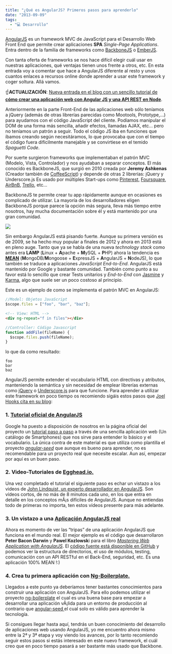 ```yaml
---
title: "¿Qué es AngularJS? Primeros pasos para aprenderlo"
date: "2013-09-09"
tags:
  - "💻 Desarrollo"
---
```


[AngularJS](http://angularjs.org) es un framework MVC de JavaScript para el Desarrollo Web Front End que permite crear aplicaciones <b>SPA</b> <i>Single-Page Applications</i>. Entra dentro de la familia de frameworks como <a href="http://backbonejs.org">BackboneJS</a> o <a href="http://backbonejs.org">EmberJS</a>.

Con tanta oferta de frameworks se nos hace difícil elegir cuál usar en nuestras aplicaciones, qué ventajas tienen unos frente a otros, etc. En esta entrada voy a comentar que hace a AngularJS diferente al resto y unos cuantos enlaces a recursos online donde aprender a usar este framework y coger soltura. Allá vamos.

☝️**ACTUALIZACIÓN**: [Nueva entrada en el blog con un sencillo tutorial de **cómo crear una aplicación web con Angular JS y una API REST en Node**](/tutorial-ejemplo-de-aplicacion-web-con-angular-js-y-api-rest-con-node/).

Anteriormente en la parte Front-End de las aplicaciones web sólo teníamos a jQuery (además de otras librerías parecidas como Mootools, Prototype,…) para ayudarnos con el código JavaScript del cliente. Podíamos manipular el DOM de una forma más sencilla, añadir efectos, llamadas AJAX, etc… pero no teníamos un patrón a seguir. Todo el código JS iba en funciones que íbamos creando según necesitáramos, lo que provocaba que con el tiempo el código fuera difícilmente manejable y se convirtiese en el temido _Spaguetti Code_.

Por suerte surgieron frameworks que implementaban el patrón MVC (Modelo, Vista, Controlador) y nos ayudaban a separar conceptos. El más conocido es BackboneJS, que surgió en 2010 creada por **Jeremy Ashkenas** (Creador también de [CoffeeScript](http://coffeescript.org)) y depende de otras 2 librerías: jQuery y Underscore.js Es usado por múltiples Start-ups como [Pinterest](http://pinterest.com), [Foursquare](http://foursquare.com), [AirBnB](http://airbnb.com), [Trello](http://trello.com), etc…

BackboneJS te permite crear tu app rápidamente aunque en ocasiones es complicado de utilizar. La mayoría de los desarrolladores eligen BackboneJS porque parece la opción más segura, lleva más tiempo entre nosotros, hay mucha documentación sobre él y está mantenido por una gran comunidad.

![](https://carlosazaustre.es/blog/content/images/2015/02/square_odd9l7.png)

Sin embargo AngularJS está pisando fuerte. Aunque su primera versión es de 2009, se ha hecho muy popular a finales de 2012 y ahora en 2013 está en pleno auge. Tanto que ya se habla de una nueva _technology stack_ como antes era **LAMP** (**L**inux + **A**pache + **M**ySQL + **P**HP) ahora la tendencia es **[MEAN](http://www.mean.io/)** (**M**ongoDB/**M**ongoose + **E**xpressJS + **A**ngularJS + **N**odeJS), lo que también se traduce a aplicaciones _JavaScript End-to-End_. AngularJS está mantenido por Google y bastante comunidad. También como punto a su favor está lo sencillo que crear Tests unitarios y _End-to-End_ con [Jasmine](http://pivotal.github.io/jasmine/) y [Karma](http://karma-runner.github.io/0.10/index.html), algo que suele ser un poco costoso al principio.

Este es un ejemplo de como se implementa el patrón MVC en AngularJS:

```javascript
//Model: Objetos JavaScript
$scope.files = ["foo", "bar", "baz"];
```

```html
<!-- View: HTML -->
<div ng-repeat="f in files"></div>
```

```javascript
//Controller: Código Javascript
function addFile(fileName) {
  $scope.files.push(fileName);
}
```

lo que da como resultado:

```shell
foo
bar
baz
```

AngularJS permite extender el vocabulario HTML con directivas y atributos, manteniendo la semántica y sin necesidad de emplear librerías externas como [jQuery](http://jquery.com) o [Underscore.js](http://underscorejs.org) para que funcione. Para aprender a utilizar este framework en poco tiempo os recomiendo sigáis estos pasos que [Joel Hooks cita en su blog](http://joelhooks.com/blog/2013/08/03/learn-angularjs-in-a-weekend/):

### 1. [Tutorial oficial de AngularJS](http://docs.angularjs.org/tutorial)

Google ha puesto a disposición de nosotros en la página oficial del proyecto un [tutorial paso a paso](http://docs.angularjs.org/tutorial) a través de una sencilla aplicación web (Un catálogo de Smartphones) que nos sirve para entender lo básico y el vocabulario. La única contra de este material es que utiliza como plantilla el proyecto _[angular-seed](https://github.com/angular/angular-seed)_ que aunque es bueno para aprender, no es recomendable para un proyecto real que necesite escalar. Aun así, empezar por aquí es un buen paso.

### 2. Video-Tutoriales de [Egghead.io.](http://egghead.io)

Una vez completado el tutorial el siguiente paso es echar un vistazo a los videos de [John Lindquist, un experto desarrollador en AngularJS](http://egghead.io). Son vídeos cortos, de no más de 8 minutos cada uno, en los que entra en detalle en los conceptos mÃ¡s difíciles de AngularJS. Aunque no entiendas todo de primeras no importa, ten estos vídeos presente para más adelante.

### 3. Un vistazo a una [Aplicación AngularJS real](https://github.com/angular-app/angular-app)

Ahora es momento de ver las “tripas” de una aplicación AngularJS que funciona en el mundo real. El mejor ejemplo es el código que desarrollaron **Peter Bacon Darwin** y **Pawel Kozlowsk**i para el libro [_Mastering Web Application with AngularJS_](http://www.packtpub.com/angularjs-web-application-development/book). El [código fuente está disponible en GitHub](https://github.com/angular-app/angular-app) y podemos ver la estructura de directorios, el uso de módulos, testing, comunicación con un API RESTful en el Back-End, seguridad, etc. Es una aplicación 100% MEAN !:)

### 4. Crea tu primera aplicación con [Ng-Boilerplate.](https://github.com/joshdmiller/ng-boilerplate)

Llegados a este punto ya deberíamos tener bastantes conocimientos para construir una aplicación con AngularJS. Para ello podemos utilizar el proyecto [ng-boilerplate](https://github.com/joshdmiller/ng-boilerplate) el cual es una buena base para empezar a desarrollar una aplicación vÃ¡lida para un entorno de producción al contrario que [angular-seed ](https://github.com/angular/angular-seed) el cual solo es válido para aprender la tecnología.

Si consigues llegar hasta aquí, tendrás un buen conocimiento del desarrollo de aplicaciones web usando AngularJS, yo me encuentro ahora mismo entre la 2ª y 3ª etapa y voy viendo los avances, por lo tanto recomiendo seguir estos pasos si estás interesado en este nuevo framework, el cuál creo que en poco tiempo pasará a ser bastante más usado que Backbone.

